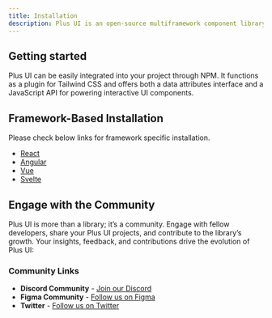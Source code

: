 ```yaml
---
title: Installation
description: Plus UI is an open-source multiframework component library built on top of the utility-classes from Tailwind CSS and it also includes a JavaScript file that makes interactive elements works.&#x20;
---
```



## Getting started

Plus UI can be easily integrated into your project through NPM. It functions as a plugin for Tailwind CSS and offers both a data attributes interface and a JavaScript API for powering interactive UI components.

<InstallTabs />

## Framework-Based Installation

Please check below links for framework specific installation.

- [React](/ui-library/installation/react)
- [Angular](/ui-library/installation/angular)
- [Vue](/ui-library/installation/vue)
- [Svelte](/ui-library/installation/svelte)


## **Engage with the Community**

Plus UI is more than a library; it’s a community. Engage with fellow developers, share your Plus UI projects, and contribute to the library’s growth. Your insights, feedback, and contributions drive the evolution of Plus UI:

### Community Links
- **Discord Community** - [Join our Discord](https://discord.com/invite/Y5a78GGX)
- **Figma Community** - [Follow us on Figma](https://www.figma.com/@PLUSUI)
- **Twitter** - [Follow us on Twitter](https://twitter.com/PlusUI_Official)

